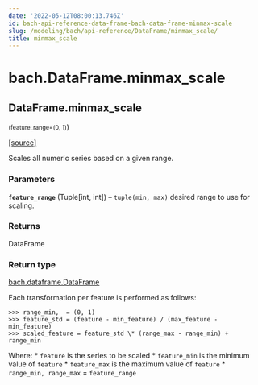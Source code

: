 ```yaml
---
date: '2022-05-12T08:00:13.746Z'
id: bach-api-reference-data-frame-bach-data-frame-minmax-scale
slug: /modeling/bach/api-reference/DataFrame/minmax_scale/
title: minmax_scale
---
```


# bach.DataFrame.minmax_scale

<div className="method">

## <span className="additional-name">DataFrame.</span><span className="name">minmax_scale</span>

<small className="parameter-list">(<span className="parameter" id="feature_range">feature_range=(0, 1)</span></small>)


&#8203;<span className="view-source">[[source]](https://github.com/objectiv/objectiv-analytics/blob/main/bach/bach/dataframe.py)</span>

<div className="content">

Scales all numeric series based on a given range.


### Parameters

**`feature_range`** (Tuple[int, int]) – `tuple(min, max)` desired range to use for scaling.



### Returns

DataFrame



### Return type

[bach.dataframe.DataFrame](/modeling/bach/api-reference/DataFrame/bach.DataFrame.mdx)


Each transformation per feature is performed as follows:

```pycon3
>>> range_min,  = (0, 1)
>>> feature_std = (feature - min_feature) / (max_feature - min_feature)
>>> scaled_feature = feature_std \* (range_max - range_min) + range_min
```

Where:
    * `feature` is the series to be scaled
    * `feature_min` is the minimum value of `feature`
    * `feature_max` is the maximum value of `feature`
    * `range_min, range_max` = `feature_range`



</div>


</div>

